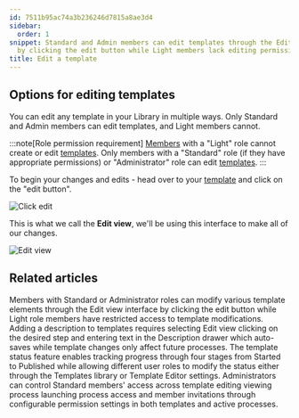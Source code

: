 ```yaml
---
id: 7511b95ac74a3b236246d7815a8ae3d4
sidebar:
  order: 1
snippet: Standard and Admin members can edit templates through the Edit view interface
  by clicking the edit button while Light members lack editing permissions.
title: Edit a template
---
```


## Options for editing templates

You can edit any template in your Library in multiple ways. Only Standard and Admin members can edit templates, and Light members cannot.

:::note[Role permission requirement]
[Members](/products/pro/documenting/members/) with a "Light" role cannot create or edit [templates](/products/pro/documenting/templates/). Only members with a "Standard" role (if they have appropriate permissions) or "Administrator" role can edit [templates](/products/pro/documenting/templates/).
:::

To begin your changes and edits - head over to your [template](/products/pro/documenting/templates/) and click on the "edit button".

![Click edit](https://screenshots.tallyfy.com/tallyfy%2Fpro%2Fdesktop-light-open-edit-mode-template.png)

This is what we call the **Edit view**, we'll be using this interface to make all of our changes.

![Edit view](https://screenshots.tallyfy.com/tallyfy%2Fpro%2Fdesktop-light-show-template-created-by-tallyfyai.png)



<PageTree />


## Related articles
<CardGrid>
<LinkTitleCard header="<b>Templates > Edit a template</b>" href="/products/pro/documenting/templates/edit-templates/" > Members with Standard or Administrator roles can modify various template elements through the Edit view interface by clicking the edit button while Light role members have restricted access to template modifications. </LinkTitleCard>
<LinkTitleCard header="<b>Edit Templates > Add a description to a template</b>" href="/products/pro/documenting/templates/edit-templates/add-description/" > Adding a description to templates requires selecting Edit view clicking on the desired step and entering text in the Description drawer which auto-saves while template changes only affect future processes. </LinkTitleCard>
<LinkTitleCard header="<b>Edit Templates > Change a template's status</b>" href="/products/pro/documenting/templates/edit-templates/change-template-state/" > The template status feature enables tracking progress through four stages from Started to Published while allowing different user roles to modify the status either through the Templates library or Template Editor settings. </LinkTitleCard>
<LinkTitleCard header="<b>Members > Manage member permissions</b>" href="/products/pro/documenting/members/how-do-i-manage-member-permissions-in-tallyfy/" > Administrators can control Standard members' access across template editing viewing process launching process access and member invitations through configurable permission settings in both templates and active processes. </LinkTitleCard>
</CardGrid>
